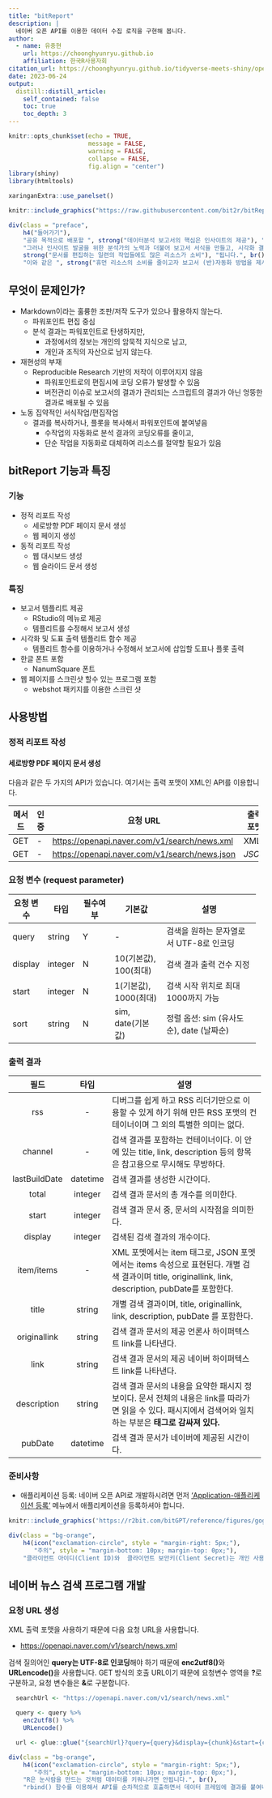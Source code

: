 ```yaml
---
title: "bitReport"
description: |
  네이버 오픈 API를 이용한 데이터 수집 로직을 구현해 봅니다.  
author:
  - name: 유충현
    url: https://choonghyunryu.github.io
    affiliation: 한국R사용자회
citation_url: https://choonghyunryu.github.io/tidyverse-meets-shiny/open_api
date: 2023-06-24
output:
  distill::distill_article:
    self_contained: false  
    toc: true
    toc_depth: 3    
---
```


```r
knitr::opts_chunk$set(echo = TRUE, 
                      message = FALSE, 
                      warning = FALSE, 
                      collapse = FALSE,
                      fig.align = "center")
library(shiny)
library(htmltools)

xaringanExtra::use_panelset()
```

```r
knitr::include_graphics("https://raw.githubusercontent.com/bit2r/bitReport/main/man/figures/bitReport_logo.png")
```

```r
div(class = "preface", 
    h4("들어가기"),
    "공유 목적으로 배포할 ", strong("데이터분석 보고서의 핵심은 인사이트의 제공"), "에 있습니다.", br(),
    "그러나 인사이트 발굴을 위한 분석가의 노력과 더불어 보고서 서식을 만들고, 시각화 결과를 옮겨서 ", 
    strong("문서를 편집하는 일련의 작업들에도 많은 리소스가 소비"), "됩니다.", br(),
    "이와 같은 ", strong("휴먼 리소스의 소비를 줄이고자 보고서 (반)자동화 방법을 제시"), "합니다.")
```

## 무엇이 문제인가?

- Markdown이라는 훌륭한 조판/저작 도구가 있으나 활용하지 않는다.
    - 파워포인트 편집 중심
    - 분석 결과는 파워포인트로 탄생하지만,
        - 과정에서의 정보는 개인의 암묵적 지식으로 남고,
        - 개인과 조직의 자산으로 남지 않는다.
- 재현성의 부재
    - Reproducible Research 기반의 저작이 이루어지지 않음
        - 파워포인트로의 편집시에 코딩 오류가 발생할 수 있음
        - 버전관리 이슈로 보고서의 결과가 관리되는 스크립트의 결과가 아닌 엉뚱한 결과로 배포될 수 있음
- 노동 집약적인 서식작업/편집작업
    - 결과를 복사하거나, 플롯을 복사해서 파워포인트에 붙여넣음
        - 수작업의 자동화로 분석 결과의 코딩오류를 줄이고,
        - 단순 작업을 자동화로 대체하여 리소스를 절약할 필요가 있음

## bitReport 기능과 특징

### 기능

- 정적 리포트 작성
    - 세로방향 PDF 페이지 문서 생성
    - 웹 페이지 생성
- 동적 리포트 작성
    - 웹 대시보드 생성
    - 웹 슬라이드 문서 생성

### 특징

- 보고서 템플리트 제공
    - RStudio의 메뉴로 제공
    - 템플리트를 수정해서 보고서 생성
- 시각화 및 도표 출력 템플리트 함수 제공
    - 템플리트 함수를 이용하거나 수정해서 보고서에 삽입할 도표나 플롯 출력
- 한글 폰트 포함
    - NanumSquare 폰트
- 웹 페이지를 스크린샷 할수 있는 프로그램 포함
    - webshot 패키지를 이용한 스크린 샷


## 사용방법

### 정적 리포트 작성

#### 세로방향 PDF 페이지 문서 생성

다음과 같은 두 가지의 API가 있습니다. 여기서는 출력 포맷이 XML인 API를 이용합니다.

+--------+------+-------------------------------------------------+---------------+
| 메서드 | 인증 | 요청 URL                                        | **출력 포맷** |
+========+======+=================================================+===============+
| GET    | \-   | <https://openapi.naver.com/v1/search/news.xml>  | XML           |
+--------+------+-------------------------------------------------+---------------+
| GET    | \-   | <https://openapi.naver.com/v1/search/news.json> | *JSON*        |
+--------+------+-------------------------------------------------+---------------+

### 요청 변수 (request parameter)

+---------------+----------+--------------+-----------------------+------------------------------------------+
| **요청 변수** | **타입** | **필수여부** | **기본값**            | **설명**                                 |
+===============+==========+==============+=======================+==========================================+
| query         | string   | Y            | \-                    | 검색을 원하는 문자열로서 UTF-8로 인코딩  |
+---------------+----------+--------------+-----------------------+------------------------------------------+
| display       | integer  | N            | 10(기본값), 100(최대) | 검색 결과 출력 건수 지정                 |
+---------------+----------+--------------+-----------------------+------------------------------------------+
| start         | integer  | N            | 1(기본값), 1000(최대) | 검색 시작 위치로 최대 1000까지 가능      |
+---------------+----------+--------------+-----------------------+------------------------------------------+
| sort          | string   | N            | sim, date(기본값)     | 정렬 옵션: sim (유사도순), date (날짜순) |
+---------------+----------+--------------+-----------------------+------------------------------------------+

### 출력 결과

+---------------+----------+--------------------------------------------------------------------------------------------------------------------------------------------------------------+
| **필드**      | **타입** | **설명**                                                                                                                                                     |
+:=============:+:========:+==============================================================================================================================================================+
| rss           | \-       | 디버그를 쉽게 하고 RSS 리더기만으로 이용할 수 있게 하기 위해 만든 RSS 포맷의 컨테이너이며 그 외의 특별한 의미는 없다.                                        |
+---------------+----------+--------------------------------------------------------------------------------------------------------------------------------------------------------------+
| channel       | \-       | 검색 결과를 포함하는 컨테이너이다. 이 안에 있는 title, link, description 등의 항목은 참고용으로 무시해도 무방하다.                                           |
+---------------+----------+--------------------------------------------------------------------------------------------------------------------------------------------------------------+
| lastBuildDate | datetime | 검색 결과를 생성한 시간이다.                                                                                                                                 |
+---------------+----------+--------------------------------------------------------------------------------------------------------------------------------------------------------------+
| total         | integer  | 검색 결과 문서의 총 개수를 의미한다.                                                                                                                         |
+---------------+----------+--------------------------------------------------------------------------------------------------------------------------------------------------------------+
| start         | integer  | 검색 결과 문서 중, 문서의 시작점을 의미한다.                                                                                                                 |
+---------------+----------+--------------------------------------------------------------------------------------------------------------------------------------------------------------+
| display       | integer  | 검색된 검색 결과의 개수이다.                                                                                                                                 |
+---------------+----------+--------------------------------------------------------------------------------------------------------------------------------------------------------------+
| item/items    | \-       | XML 포멧에서는 item 태그로, JSON 포멧에서는 items 속성으로 표현된다. 개별 검색 결과이며 title, originallink, link, description, pubDate를 포함한다.          |
+---------------+----------+--------------------------------------------------------------------------------------------------------------------------------------------------------------+
| title         | string   | 개별 검색 결과이며, title, originallink, link, description, pubDate 를 포함한다.                                                                             |
+---------------+----------+--------------------------------------------------------------------------------------------------------------------------------------------------------------+
| originallink  | string   | 검색 결과 문서의 제공 언론사 하이퍼텍스트 link를 나타낸다.                                                                                                   |
+---------------+----------+--------------------------------------------------------------------------------------------------------------------------------------------------------------+
| link          | string   | 검색 결과 문서의 제공 네이버 하이퍼텍스트 link를 나타낸다.                                                                                                   |
+---------------+----------+--------------------------------------------------------------------------------------------------------------------------------------------------------------+
| description   | string   | 검색 결과 문서의 내용을 요약한 패시지 정보이다. 문서 전체의 내용은 link를 따라가면 읽을 수 있다. 패시지에서 검색어와 일치하는 부분은 **태그로 감싸져 있다.** |
+---------------+----------+--------------------------------------------------------------------------------------------------------------------------------------------------------------+
| pubDate       | datetime | 검색 결과 문서가 네이버에 제공된 시간이다.                                                                                                                   |
+---------------+----------+--------------------------------------------------------------------------------------------------------------------------------------------------------------+

### 준비사항

-   애플리케이션 등록: 네이버 오픈 API로 개발하시려면 먼저 ['Application-애플리케이션 등록'](https://developers.naver.com/apps/#/register?defaultScope=search){target="_blank"} 메뉴에서 애플리케이션을 등록하셔야 합니다.

```r
knitr::include_graphics('https://r2bit.com/bitGPT/reference/figures/gogh_01.png', dpi = 300)
```


```r
div(class = "bg-orange", 
    h4(icon("exclamation-circle", style = "margin-right: 5px;"), 
       "주의", style = "margin-bottom: 10px; margin-top: 0px;"), 
    "클라이언트 아이디(Client ID)와  클라이언트 보안키(Client Secret)는 개인 사용자에게 발급된 정보이므로 반드시 보안에 주의해야 합니다. 타인에게 공개 및 공유하면 안된 중요한 정보이므로 사용에 주의해야 합니다.")
```

## 네이버 뉴스 검색 프로그램 개발

### 요청 URL 생성

XML 출력 포맷을 사용하기 때문에 다음 요청 URL을 사용합니다.

-   <https://openapi.naver.com/v1/search/news.xml>

검색 질의어인 **query는 UTF-8로 인코딩**해야 하기 때문에 **enc2utf8()**와 **URLencode()**을 사용합니다. GET 방식의 호출 URL이기 때문에 요청변수 영역을 **?**로 구분하고, 요청 변수들은 **&**로 구분합니다.

```r
  searchUrl <- "https://openapi.naver.com/v1/search/news.xml"

  query <- query %>%
    enc2utf8() %>%
    URLencode()

  url <- glue::glue("{searchUrl}?query={query}&display={chunk}&start={chunk_no}&sort={sort}")
```



```r
div(class = "bg-orange", 
    h4(icon("exclamation-circle", style = "margin-right: 5px;"), 
       "주의", style = "margin-bottom: 10px; margin-top: 0px;"), 
    "R은 눈사람을 만드는 것처럼 데이터를 키워나가면 안됩니다.", br(),
    "rbind() 함수를 이용해서 API를 순차적으로 호출하면서 데이터 프레임에 결과를 붙여나가면 안됩니다. R 데이터 프레임에 관측치를 붙여나가면서 데이터를 크게 불리는 작업은 치명적인 성능 감소를 가져옵니다.")
```
